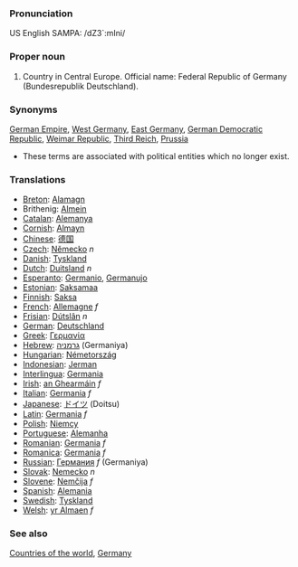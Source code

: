 ===Pronunciation===
US English SAMPA: /dZ3`:mIni/
===Proper noun===

# Country in Central Europe. Official name: Federal Republic of Germany (Bundesrepublik Deutschland).

===Synonyms===
[[German Empire]], [[West Germany]], [[East Germany]], [[German Democratic Republic]], [[Weimar Republic]], [[Third Reich]], [[Prussia]]
*These terms are associated with political entities which no longer exist.

===Translations===
*[[Breton]]: [[Alamagn]]
*Brithenig: [[Almein]]
*[[Catalan]]: [[Alemanya]]
*[[Cornish]]: [[Almayn]]
*[[Chinese]]: [[德国]]
*[[Czech]]: [[Německo]] ''n''
*[[Danish]]: [[Tyskland]]
*[[Dutch]]: [[Duitsland]] ''n''
*[[Esperanto]]: [[Germanio]], [[Germanujo]]
*[[Estonian]]: [[Saksamaa]]
*[[Finnish]]: [[Saksa]]
*[[French]]: [[Allemagne]] ''f''
*[[Frisian]]: [[Dútslân]] ''n''
*[[German]]: [[Deutschland]]
*[[Greek]]: [[Γερμανία]]
*[[Hebrew]]: [[גרמניה]] (Germaniya)
*[[Hungarian]]: [[Németország]]
*[[Indonesian]]: [[Jerman]]
*[[Interlingua]]: [[Germania]]
*[[Irish]]: [[an Ghearmáin]] ''f''
*[[Italian]]: [[Germania]] ''f''
*[[Japanese]]: [[ドイツ]] (Doitsu)
*[[Latin]]: [[Germania]] ''f''
*[[Polish]]: [[Niemcy]]
*[[Portuguese]]: [[Alemanha]]
*[[Romanian]]: [[Germania]] ''f''
*[[Romanica]]: [[Germania]] ''f''
*[[Russian]]: [[Германия]] ''f'' (Germaniya)
*[[Slovak]]: [[Nemecko]] ''n''
*[[Slovene]]: [[Nemčija]] ''f''
*[[Spanish]]: [[Alemania]]
*[[Swedish]]: [[Tyskland]]
*[[Welsh]]: [[yr Almaen]] ''f''

===See also===
[[Countries of the world]], [[w:Germany|Germany]]
